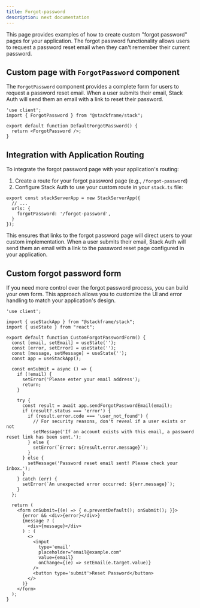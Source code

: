 ```yaml
---
title: Forgot-password
description: next documentation
---
```


This page provides examples of how to create custom "forgot password" pages for your application. The forgot password functionality allows users to request a password reset email when they can't remember their current password.

## Custom page with `ForgotPassword` component

The `ForgotPassword` component provides a complete form for users to request a password reset email. When a user submits their email, Stack Auth will send them an email with a link to reset their password.

```tsx  
'use client';
import { ForgotPassword } from "@stackframe/stack";

export default function DefaultForgotPassword() {
  return <ForgotPassword />;
}
```

## Integration with Application Routing

To integrate the forgot password page with your application's routing:

1. Create a route for your forgot password page (e.g., `/forgot-password`)
2. Configure Stack Auth to use your custom route in your `stack.ts` file:

```tsx
export const stackServerApp = new StackServerApp({
  // ...
  urls: {
    forgotPassword: '/forgot-password',
  }
});
```

This ensures that links to the forgot password page will direct users to your custom implementation. When a user submits their email, Stack Auth will send them an email with a link to the password reset page configured in your application.


## Custom forgot password form

If you need more control over the forgot password process, you can build your own form. This approach allows you to customize the UI and error handling to match your application's design.

```tsx
'use client';

import { useStackApp } from "@stackframe/stack";
import { useState } from "react";

export default function CustomForgotPasswordForm() {
  const [email, setEmail] = useState('');
  const [error, setError] = useState('');
  const [message, setMessage] = useState('');
  const app = useStackApp();

  const onSubmit = async () => {
    if (!email) {
      setError('Please enter your email address');
      return;
    }
    
    try {
      const result = await app.sendForgotPasswordEmail(email);
      if (result?.status === 'error') {
        if (result.error.code === 'user_not_found') {
          // For security reasons, don't reveal if a user exists or not
          setMessage('If an account exists with this email, a password reset link has been sent.');
        } else {
          setError(`Error: ${result.error.message}`);
        }
      } else {
        setMessage('Password reset email sent! Please check your inbox.');
      }
    } catch (err) {
      setError(`An unexpected error occurred: ${err.message}`);
    }
  };
  
  return (
    <form onSubmit={(e) => { e.preventDefault(); onSubmit(); }}>
      {error && <div>{error}</div>}
      {message ? (
        <div>{message}</div>
      ) : (
        <>
          <input
            type='email'
            placeholder="email@example.com"
            value={email}
            onChange={(e) => setEmail(e.target.value)}
          />
          <button type='submit'>Reset Password</button>
        </>
      )}
    </form>
  ); 
}
```
